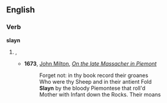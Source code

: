 ==English==

===Verb===
'''slayn'''

# {{obsolete spelling of|slain}}, {{past of|slay}}
#* '''1673''', [[w:John Milton|John Milton]], ''[[s:On the late Massacher in Piemont|On the late Massacher in Piemont]]''
#*:Forget not: in thy book record their groanes
#*:Who were thy Sheep and in their antient Fold
#*:'''Slayn''' by the bloody Piemontese that roll'd
#*:Mother with Infant down the Rocks. Their moans